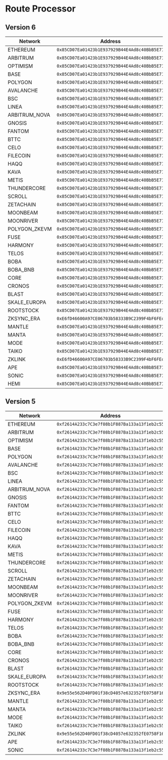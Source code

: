 # Route Processor

## Version 6

| Network            | Address                                        |
|--------------------|------------------------------------------------|
| ETHEREUM           | `0x85CD07Ea01423b1E937929B44E4Ad8c40BbB5E71`   |
| ARBITRUM           | `0x85CD07Ea01423b1E937929B44E4Ad8c40BbB5E71`   |
| OPTIMISM           | `0x85CD07Ea01423b1E937929B44E4Ad8c40BbB5E71`   |
| BASE               | `0x85CD07Ea01423b1E937929B44E4Ad8c40BbB5E71`   |
| POLYGON            | `0x85CD07Ea01423b1E937929B44E4Ad8c40BbB5E71`   |
| AVALANCHE          | `0x85CD07Ea01423b1E937929B44E4Ad8c40BbB5E71`   |
| BSC                | `0x85CD07Ea01423b1E937929B44E4Ad8c40BbB5E71`   |
| LINEA              | `0x85CD07Ea01423b1E937929B44E4Ad8c40BbB5E71`   |
| ARBITRUM_NOVA      | `0x85CD07Ea01423b1E937929B44E4Ad8c40BbB5E71`   |
| GNOSIS             | `0x85CD07Ea01423b1E937929B44E4Ad8c40BbB5E71`   |
| FANTOM             | `0x85CD07Ea01423b1E937929B44E4Ad8c40BbB5E71`   |
| BTTC               | `0x85CD07Ea01423b1E937929B44E4Ad8c40BbB5E71`   |
| CELO               | `0x85CD07Ea01423b1E937929B44E4Ad8c40BbB5E71`   |
| FILECOIN           | `0x85CD07Ea01423b1E937929B44E4Ad8c40BbB5E71`   |
| HAQQ               | `0x85CD07Ea01423b1E937929B44E4Ad8c40BbB5E71`   |
| KAVA               | `0x85CD07Ea01423b1E937929B44E4Ad8c40BbB5E71`   |
| METIS              | `0x85CD07Ea01423b1E937929B44E4Ad8c40BbB5E71`   |
| THUNDERCORE        | `0x85CD07Ea01423b1E937929B44E4Ad8c40BbB5E71`   |
| SCROLL             | `0x85CD07Ea01423b1E937929B44E4Ad8c40BbB5E71`   |
| ZETACHAIN          | `0x85CD07Ea01423b1E937929B44E4Ad8c40BbB5E71`   |
| MOONBEAM           | `0x85CD07Ea01423b1E937929B44E4Ad8c40BbB5E71`   |
| MOONRIVER          | `0x85CD07Ea01423b1E937929B44E4Ad8c40BbB5E71`   |
| POLYGON_ZKEVM      | `0x85CD07Ea01423b1E937929B44E4Ad8c40BbB5E71`   |
| FUSE               | `0x85CD07Ea01423b1E937929B44E4Ad8c40BbB5E71`   |
| HARMONY            | `0x85CD07Ea01423b1E937929B44E4Ad8c40BbB5E71`   |
| TELOS              | `0x85CD07Ea01423b1E937929B44E4Ad8c40BbB5E71`   |
| BOBA               | `0x85CD07Ea01423b1E937929B44E4Ad8c40BbB5E71`   |
| BOBA_BNB           | `0x85CD07Ea01423b1E937929B44E4Ad8c40BbB5E71`   |
| CORE               | `0x85CD07Ea01423b1E937929B44E4Ad8c40BbB5E71`   |
| CRONOS             | `0x85CD07Ea01423b1E937929B44E4Ad8c40BbB5E71`   |
| BLAST              | `0x85CD07Ea01423b1E937929B44E4Ad8c40BbB5E71`   |
| SKALE_EUROPA       | `0x85CD07Ea01423b1E937929B44E4Ad8c40BbB5E71`   |
| ROOTSTOCK          | `0x85CD07Ea01423b1E937929B44E4Ad8c40BbB5E71`   |
| ZKSYNC_ERA         | `0xE6fD46600A97CE06703b58333B9C2399F4bF6FEc`   |
| MANTLE             | `0x85CD07Ea01423b1E937929B44E4Ad8c40BbB5E71`   |
| MANTA              | `0x85CD07Ea01423b1E937929B44E4Ad8c40BbB5E71`   |
| MODE               | `0x85CD07Ea01423b1E937929B44E4Ad8c40BbB5E71`   |
| TAIKO              | `0x85CD07Ea01423b1E937929B44E4Ad8c40BbB5E71`   |
| ZKLINK             | `0xE6fD46600A97CE06703b58333B9C2399F4bF6FEc`   |
| APE                | `0x85CD07Ea01423b1E937929B44E4Ad8c40BbB5E71`   |
| SONIC              | `0x85CD07Ea01423b1E937929B44E4Ad8c40BbB5E71`   |
| HEMI               | `0x85CD07Ea01423b1E937929B44E4Ad8c40BbB5E71`   |


## Version 5

| Network          | Address                                      |
|------------------|----------------------------------------------|
| ETHEREUM         | `0xf2614A233c7C3e7f08b1F887Ba133a13f1eb2c55` |
| ARBITRUM         | `0xf2614A233c7C3e7f08b1F887Ba133a13f1eb2c55` |
| OPTIMISM         | `0xf2614A233c7C3e7f08b1F887Ba133a13f1eb2c55` |
| BASE             | `0xf2614A233c7C3e7f08b1F887Ba133a13f1eb2c55` |
| POLYGON          | `0xf2614A233c7C3e7f08b1F887Ba133a13f1eb2c55` |
| AVALANCHE        | `0xf2614A233c7C3e7f08b1F887Ba133a13f1eb2c55` |
| BSC              | `0xf2614A233c7C3e7f08b1F887Ba133a13f1eb2c55` |
| LINEA            | `0xf2614A233c7C3e7f08b1F887Ba133a13f1eb2c55` |
| ARBITRUM_NOVA    | `0xf2614A233c7C3e7f08b1F887Ba133a13f1eb2c55` |
| GNOSIS           | `0xf2614A233c7C3e7f08b1F887Ba133a13f1eb2c55` |
| FANTOM           | `0xf2614A233c7C3e7f08b1F887Ba133a13f1eb2c55` |
| BTTC             | `0xf2614A233c7C3e7f08b1F887Ba133a13f1eb2c55` |
| CELO             | `0xf2614A233c7C3e7f08b1F887Ba133a13f1eb2c55` |
| FILECOIN         | `0xf2614A233c7C3e7f08b1F887Ba133a13f1eb2c55` |
| HAQQ             | `0xf2614A233c7C3e7f08b1F887Ba133a13f1eb2c55` |
| KAVA             | `0xf2614A233c7C3e7f08b1F887Ba133a13f1eb2c55` |
| METIS            | `0xf2614A233c7C3e7f08b1F887Ba133a13f1eb2c55` |
| THUNDERCORE      | `0xf2614A233c7C3e7f08b1F887Ba133a13f1eb2c55` |
| SCROLL           | `0xf2614A233c7C3e7f08b1F887Ba133a13f1eb2c55` |
| ZETACHAIN        | `0xf2614A233c7C3e7f08b1F887Ba133a13f1eb2c55` |
| MOONBEAM         | `0xf2614A233c7C3e7f08b1F887Ba133a13f1eb2c55` |
| MOONRIVER        | `0xf2614A233c7C3e7f08b1F887Ba133a13f1eb2c55` |
| POLYGON_ZKEVM    | `0xf2614A233c7C3e7f08b1F887Ba133a13f1eb2c55` |
| FUSE             | `0xf2614A233c7C3e7f08b1F887Ba133a13f1eb2c55` |
| HARMONY          | `0xf2614A233c7C3e7f08b1F887Ba133a13f1eb2c55` |
| TELOS            | `0xf2614A233c7C3e7f08b1F887Ba133a13f1eb2c55` |
| BOBA             | `0xf2614A233c7C3e7f08b1F887Ba133a13f1eb2c55` |
| BOBA_BNB         | `0xf2614A233c7C3e7f08b1F887Ba133a13f1eb2c55` |
| CORE             | `0xf2614A233c7C3e7f08b1F887Ba133a13f1eb2c55` |
| CRONOS           | `0xf2614A233c7C3e7f08b1F887Ba133a13f1eb2c55` |
| BLAST            | `0xf2614A233c7C3e7f08b1F887Ba133a13f1eb2c55` |
| SKALE_EUROPA     | `0xf2614A233c7C3e7f08b1F887Ba133a13f1eb2c55` |
| ROOTSTOCK        | `0xf2614A233c7C3e7f08b1F887Ba133a13f1eb2c55` |
| ZKSYNC_ERA       | `0x9e55e562D40FD01f38cD4057e632352fE0758F16` |
| MANTLE           | `0xf2614A233c7C3e7f08b1F887Ba133a13f1eb2c55` |
| MANTA            | `0xf2614A233c7C3e7f08b1F887Ba133a13f1eb2c55` |
| MODE             | `0xf2614A233c7C3e7f08b1F887Ba133a13f1eb2c55` |
| TAIKO            | `0xf2614A233c7C3e7f08b1F887Ba133a13f1eb2c55` |
| ZKLINK           | `0x9e55e562D40FD01f38cD4057e632352fE0758F16` |
| APE              | `0xf2614A233c7C3e7f08b1F887Ba133a13f1eb2c55` |
| SONIC            | `0xf2614A233c7C3e7f08b1F887Ba133a13f1eb2c55` |

